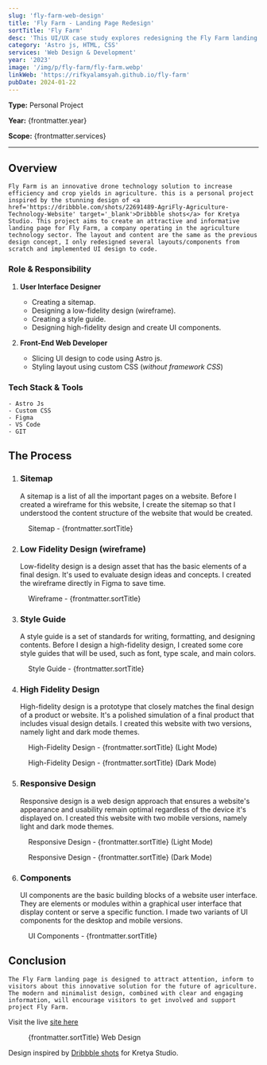 ```yaml
---
slug: 'fly-farm-web-design'
title: 'Fly Farm - Landing Page Redesign'
sortTitle: 'Fly Farm'
desc: 'This UI/UX case study explores redesigning the Fly Farm landing page to showcase their innovative drone solutions for modern agriculture.'
category: 'Astro js, HTML, CSS'
services: 'Web Design & Development'
year: '2023'
image: '/img/p/fly-farm/fly-farm.webp'
linkWeb: 'https://rifkyalamsyah.github.io/fly-farm'
pubDate: 2024-01-22
---
```


**Type:** Personal Project

**Year:** {frontmatter.year}

**Scope:** {frontmatter.services}

---


## Overview

    Fly Farm is an innovative drone technology solution to increase efficiency and crop yields in agriculture. this is a personal project inspired by the stunning design of <a href='https://dribbble.com/shots/22691489-AgriFly-Agriculture-Technology-Website' target='_blank'>Dribbble shots</a> for Kretya Studio. This project aims to create an attractive and informative landing page for Fly Farm, a company operating in the agriculture technology sector. The layout and content are the same as the previous design concept, I only redesigned several layouts/components from scratch and implemented UI design to code.

### Role & Responsibility

1. **User Interface Designer**

   - Creating a sitemap.
   - Designing a low-fidelity design (wireframe).
   - Creating a style guide.
   - Designing high-fidelity design and create UI components.

2. **Front-End Web Developer**

   - Slicing UI design to code using Astro js.
   - Styling layout using custom CSS (_without framework CSS_)

### Tech Stack & Tools

    - Astro Js
    - Custom CSS
    - Figma
    - VS Code
    - GIT

## The Process

1. ### Sitemap

   A sitemap is a list of all the important pages on a website. Before I created a wireframe for this website, I create the sitemap so that I understood the content structure of the website that would be created.


<figure>
<Picture src={sitemap} alt='sitemap fly-farm' formats={['avif', 'webp']} />
<figcaption class='text-center'>Sitemap - {frontmatter.sortTitle}</figcaption>
</figure>

2. ### Low Fidelity Design (wireframe)

   Low-fidelity design is a design asset that has the basic elements of a final design. It's used to evaluate design ideas and concepts. I created the wireframe directly in Figma to save time.

<figure>
<Picture
  src={wireframe}
  alt='low fidelity design fly-farm'
  formats={['avif', 'webp']}
/>
<figcaption class='text-center'>Wireframe - {frontmatter.sortTitle}</figcaption>
</figure>

3. ### Style Guide

   A style guide is a set of standards for writing, formatting, and designing contents. Before I design a high-fidelity design, I created some core style guides that will be used, such as font, type scale, and main colors.

<figure>
<Picture src={style} alt='style guide fly-farm' formats={['avif', 'webp']} />
<figcaption class='text-center'>Style Guide - {frontmatter.sortTitle}</figcaption>
</figure>

4. ### High Fidelity Design

   High-fidelity design is a prototype that closely matches the final design of a product or website. It's a polished simulation of a final product that includes visual design details. I created this website with two versions, namely light and dark mode themes.

<figure>
<Picture
  src={dLight}
  alt='high fidelity design fly-farm'
  formats={['avif', 'webp']}
/>
<figcaption class='text-center'>High-Fidelity Design - {frontmatter.sortTitle} (Light Mode)</figcaption>
</figure>

<figure>
<Picture
  src={dDark}
  alt='high fidelity design fly-farm'
  formats={['avif', 'webp']}
/>
<figcaption class='text-center'>High-Fidelity Design - {frontmatter.sortTitle} (Dark Mode)</figcaption>
</figure>

5. ### Responsive Design

   Responsive design is a web design approach that ensures a website's appearance and usability remain optimal regardless of the device it's displayed on. I created this website with two mobile versions, namely light and dark mode themes.

<figure>
<Picture
  src={mLight}
  alt='responsive design fly-farm'
  formats={['avif', 'webp']}
/>
<figcaption class='text-center'>Responsive Design - {frontmatter.sortTitle} (Light Mode)</figcaption>
</figure>

<figure>
<Picture
  src={mDark}
  alt='responsive design fly-farm'
  formats={['avif', 'webp']}
/>
<figcaption class='text-center'>Responsive Design - {frontmatter.sortTitle} (Dark Mode)</figcaption>
</figure>

6. ### Components

   UI components are the basic building blocks of a website user interface. They are elements or modules within a graphical user interface that display content or serve a specific function. I made two variants of UI components for the desktop and mobile versions.

<figure>
<Picture
  src={components}
  alt='ui components fly-farm'
  formats={['avif', 'webp']}
/>
<figcaption class='text-center'>UI Components - {frontmatter.sortTitle}</figcaption>
</figure>

## Conclusion

    The Fly Farm landing page is designed to attract attention, inform to visitors about this innovative solution for the future of agriculture. The modern and minimalist design, combined with clear and engaging information, will encourage visitors to get involved and support project Fly Farm.

Visit the live <a href='https://rifkyalamsyah.github.io/fly-farm' target='_blank'>site here</a>

<figure>
<Picture
  src={dLight}
  alt='high fidelity design fly-farm'
  formats={['avif', 'webp']}
/>
<figcaption class='text-center'>{frontmatter.sortTitle} Web Design</figcaption>
</figure>

Design inspired by <a href='https://dribbble.com/shots/22691489-AgriFly-Agriculture-Technology-Website' target='_blank'>Dribbble shots</a> for Kretya Studio.
